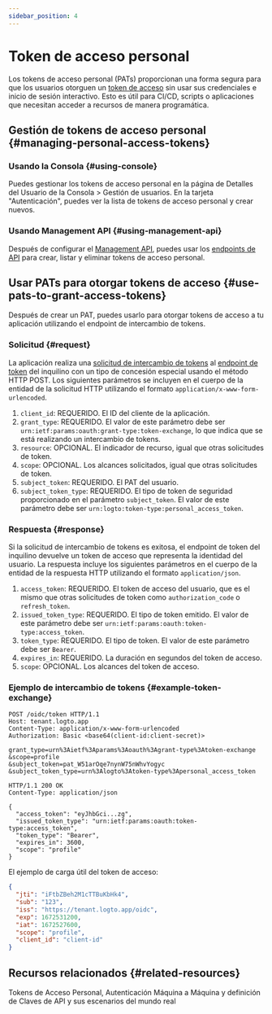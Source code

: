 ```yaml
---
sidebar_position: 4
---
```


# Token de acceso personal

Los tokens de acceso personal (PATs) proporcionan una forma segura para que los usuarios otorguen un [token de acceso](https://auth.wiki/access-token) sin usar sus credenciales e inicio de sesión interactivo. Esto es útil para CI/CD, scripts o aplicaciones que necesitan acceder a recursos de manera programática.

## Gestión de tokens de acceso personal \{#managing-personal-access-tokens}

### Usando la Consola \{#using-console}

Puedes gestionar los tokens de acceso personal en la página de Detalles del Usuario de la <CloudLink to="/users">Consola > Gestión de usuarios</CloudLink>. En la tarjeta "Autenticación", puedes ver la lista de tokens de acceso personal y crear nuevos.

### Usando Management API \{#using-management-api}

Después de configurar el [Management API](/integrate-logto/interact-with-management-api/), puedes usar los [endpoints de API](https://openapi.logto.io/operation/operation-listuserpersonalaccesstokens) para crear, listar y eliminar tokens de acceso personal.

## Usar PATs para otorgar tokens de acceso \{#use-pats-to-grant-access-tokens}

Después de crear un PAT, puedes usarlo para otorgar tokens de acceso a tu aplicación utilizando el endpoint de intercambio de tokens.

### Solicitud \{#request}

La aplicación realiza una [solicitud de intercambio de tokens](https://auth.wiki/authorization-code-flow#token-exchange-request) al [endpoint de token](/integrate-logto/application-data-structure#token-endpoint) del inquilino con un tipo de concesión especial usando el método HTTP POST. Los siguientes parámetros se incluyen en el cuerpo de la entidad de la solicitud HTTP utilizando el formato `application/x-www-form-urlencoded`.

1. `client_id`: REQUERIDO. El ID del cliente de la aplicación.
2. `grant_type`: REQUERIDO. El valor de este parámetro debe ser `urn:ietf:params:oauth:grant-type:token-exchange`, lo que indica que se está realizando un intercambio de tokens.
3. `resource`: OPCIONAL. El indicador de recurso, igual que otras solicitudes de token.
4. `scope`: OPCIONAL. Los alcances solicitados, igual que otras solicitudes de token.
5. `subject_token`: REQUERIDO. El PAT del usuario.
6. `subject_token_type`: REQUERIDO. El tipo de token de seguridad proporcionado en el parámetro `subject_token`. El valor de este parámetro debe ser `urn:logto:token-type:personal_access_token`.

### Respuesta \{#response}

Si la solicitud de intercambio de tokens es exitosa, el endpoint de token del inquilino devuelve un token de acceso que representa la identidad del usuario. La respuesta incluye los siguientes parámetros en el cuerpo de la entidad de la respuesta HTTP utilizando el formato `application/json`.

1. `access_token`: REQUERIDO. El token de acceso del usuario, que es el mismo que otras solicitudes de token como `authorization_code` o `refresh_token`.
2. `issued_token_type`: REQUERIDO. El tipo de token emitido. El valor de este parámetro debe ser `urn:ietf:params:oauth:token-type:access_token`.
3. `token_type`: REQUERIDO. El tipo de token. El valor de este parámetro debe ser `Bearer`.
4. `expires_in`: REQUERIDO. La duración en segundos del token de acceso.
5. `scope`: OPCIONAL. Los alcances del token de acceso.

### Ejemplo de intercambio de tokens \{#example-token-exchange}

```
POST /oidc/token HTTP/1.1
Host: tenant.logto.app
Content-Type: application/x-www-form-urlencoded
Authorization: Basic <base64(client-id:client-secret)>

grant_type=urn%3Aietf%3Aparams%3Aoauth%3Agrant-type%3Atoken-exchange
&scope=profile
&subject_token=pat_W51arOqe7nynW75nWhvYogyc
&subject_token_type=urn%3Alogto%3Atoken-type%3Apersonal_access_token
```

```
HTTP/1.1 200 OK
Content-Type: application/json

{
  "access_token": "eyJhbGci...zg",
  "issued_token_type": "urn:ietf:params:oauth:token-type:access_token",
  "token_type": "Bearer",
  "expires_in": 3600,
  "scope": "profile"
}
```

El ejemplo de carga útil del token de acceso:

```json
{
  "jti": "iFtbZBeh2M1cTTBuKbHk4",
  "sub": "123",
  "iss": "https://tenant.logto.app/oidc",
  "exp": 1672531200,
  "iat": 1672527600,
  "scope": "profile",
  "client_id": "client-id"
}
```

## Recursos relacionados \{#related-resources}

<Url href="https://blog.logto.io/pat-and-api-keys">
  Tokens de Acceso Personal, Autenticación Máquina a Máquina y definición de Claves de API y sus
  escenarios del mundo real
</Url>
